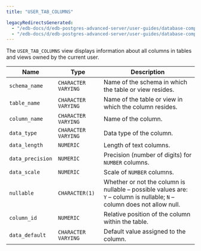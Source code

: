 ```yaml
---
title: "USER_TAB_COLUMNS"

legacyRedirectsGenerated:
  - "/edb-docs/d/edb-postgres-advanced-server/user-guides/database-compatibility-for-oracle-developers-catalog-views-guide/13/user_tab_columns.html"
  - "/edb-docs/d/edb-postgres-advanced-server/user-guides/database-compatibility-for-oracle-developers-catalog-views-guide/latest/user_tab_columns.html"
---
```


<div id="user_tab_columns" class="registered_link"></div>

The `USER_TAB_COLUMNS` view displays information about all columns in tables and views owned by the current user.

| Name             | Type                | Description                                                                                                              |
| ---------------- | ------------------- | ------------------------------------------------------------------------------------------------------------------------ |
| `schema_name`    | `CHARACTER VARYING` | Name of the schema in which the table or view resides.                                                                   |
| `table_name`     | `CHARACTER VARYING` | Name of the table or view in which the column resides.                                                                   |
| `column_name`    | `CHARACTER VARYING` | Name of the column.                                                                                                      |
| `data_type`      | `CHARACTER VARYING` | Data type of the column.                                                                                                 |
| `data_length`    | `NUMERIC`           | Length of text columns.                                                                                                  |
| `data_precision` | `NUMERIC`           | Precision (number of digits) for `NUMBER` columns.                                                                       |
| `data_scale`     | `NUMERIC`           | Scale of `NUMBER` columns.                                                                                               |
| `nullable`       | `CHARACTER(1)`      | Whether or not the column is nullable – possible values are: `Y` – column is nullable; `N` – column does not allow null. |
| `column_id`      | `NUMERIC`           | Relative position of the column within the table.                                                                        |
| `data_default`   | `CHARACTER VARYING` | Default value assigned to the column.                                                                                    |
